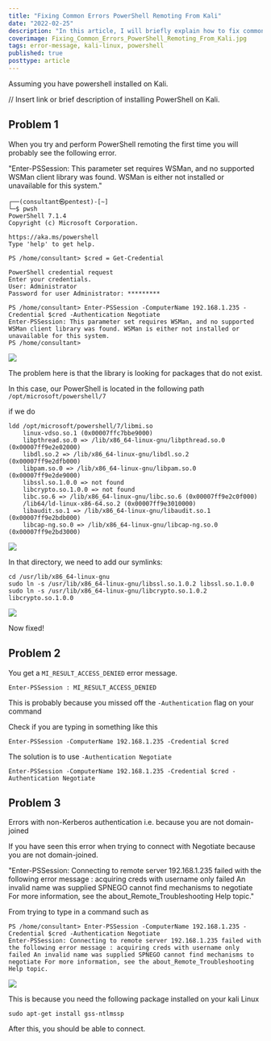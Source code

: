 ```yaml
---
title: "Fixing Common Errors PowerShell Remoting From Kali"
date: "2022-02-25"
description: "In this article, I will briefly explain how to fix common issues when trying to PowerShell Remote From Kalil."
coverimage: Fixing_Common_Errors_PowerShell_Remoting_From_Kali.jpg
tags: error-message, kali-linux, powershell
published: true
posttype: article
---
```


Assuming you have powershell installed on Kali. 

// Insert link or brief description of installing PowerShell on Kali. 



## Problem 1

When you try and perform PowerShell remoting the first time you will probably see the following error. 

"Enter-PSSession: This parameter set requires WSMan, and no supported WSMan client library was found. WSMan is either not installed or unavailable for this system." 

```
┌──(consultant㉿pentest)-[~]
└─$ pwsh 
PowerShell 7.1.4
Copyright (c) Microsoft Corporation.

https://aka.ms/powershell
Type 'help' to get help.

PS /home/consultant> $cred = Get-Credential

PowerShell credential request
Enter your credentials.
User: Administrator
Password for user Administrator: *********

PS /home/consultant> Enter-PSSession -ComputerName 192.168.1.235 -Credential $cred -Authentication Negotiate
Enter-PSSession: This parameter set requires WSMan, and no supported WSMan client library was found. WSMan is either not installed or unavailable for this system.
PS /home/consultant> 
```
<img src="/static/86717c1c-326e-405e-a56f-4bcb1d38a049.png">


The problem here is that the library is looking for packages that do not exist. 


In this case, our PowerShell is located in the following path `/opt/microsoft/powershell/7`

if we do
```
ldd /opt/microsoft/powershell/7/libmi.so 
	linux-vdso.so.1 (0x00007ffc7bbe9000)
	libpthread.so.0 => /lib/x86_64-linux-gnu/libpthread.so.0 (0x00007ff9e2e02000)
	libdl.so.2 => /lib/x86_64-linux-gnu/libdl.so.2 (0x00007ff9e2dfb000)
	libpam.so.0 => /lib/x86_64-linux-gnu/libpam.so.0 (0x00007ff9e2de9000)
	libssl.so.1.0.0 => not found
	libcrypto.so.1.0.0 => not found
	libc.so.6 => /lib/x86_64-linux-gnu/libc.so.6 (0x00007ff9e2c0f000)
	/lib64/ld-linux-x86-64.so.2 (0x00007ff9e3010000)
	libaudit.so.1 => /lib/x86_64-linux-gnu/libaudit.so.1 (0x00007ff9e2bdb000)
	libcap-ng.so.0 => /lib/x86_64-linux-gnu/libcap-ng.so.0 (0x00007ff9e2bd3000)

```

<img src="/static/adfdb756-450d-4869-a4d9-f6862bb0ba16.png">


In that directory, we need to add our symlinks:


```
cd /usr/lib/x86_64-linux-gnu 
sudo ln -s /usr/lib/x86_64-linux-gnu/libssl.so.1.0.2 libssl.so.1.0.0
sudo ln -s /usr/lib/x86_64-linux-gnu/libcrypto.so.1.0.2 libcrypto.so.1.0.0
```
<img src="/static/0743039e-e8ad-49d5-9d64-91588530b5f6.png">


Now fixed!


## Problem 2

You get a `MI_RESULT_ACCESS_DENIED` error message.
```
Enter-PSSession : MI_RESULT_ACCESS_DENIED
```

This is probably because you missed off the `-Authentication` flag on your command

Check if you are typing in something like this
```
Enter-PSSession -ComputerName 192.168.1.235 -Credential $cred 
```

The solution is to use `-Authentication Negotiate`
```
Enter-PSSession -ComputerName 192.168.1.235 -Credential $cred -Authentication Negotiate
```


## Problem 3

Errors with non-Kerberos authentication i.e. because you are not domain-joined

If you have seen this error when trying to connect with Negotiate because you are not domain-joined. 

"Enter-PSSession: Connecting to remote server 192.168.1.235 failed with the following error message : acquiring creds with username only failed An invalid name was supplied SPNEGO cannot find mechanisms to negotiate For more information, see the about_Remote_Troubleshooting Help topic."

From trying to type in a command such as 
```
PS /home/consultant> Enter-PSSession -ComputerName 192.168.1.235 -Credential $cred -Authentication Negotiate
Enter-PSSession: Connecting to remote server 192.168.1.235 failed with the following error message : acquiring creds with username only failed An invalid name was supplied SPNEGO cannot find mechanisms to negotiate For more information, see the about_Remote_Troubleshooting Help topic.
```
<img src="/static/7a048cd7-7167-4242-9c30-710c29d5b01b.png">


This is because you need the following package installed on your kali Linux
```
sudo apt-get install gss-ntlmssp
```

After this, you should be able to connect.